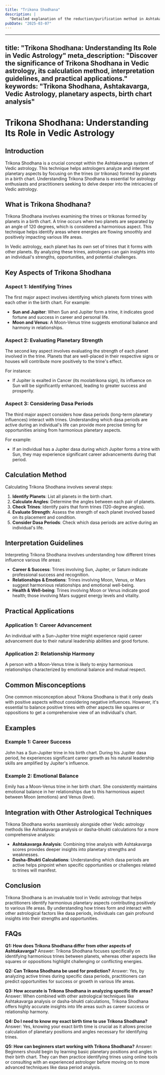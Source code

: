```yaml
---
title: "Trikona Shodhana"
description: |
  "Detailed explanation of the reduction/purification method in Ashtakavarga,"
pubDate: "2025-03-07"
---
```


---
title: "Trikona Shodhana: Understanding Its Role in Vedic Astrology"
meta_description: "Discover the significance of Trikona Shodhana in Vedic astrology, its calculation method, interpretation guidelines, and practical applications."
keywords: "Trikona Shodhana, Ashtakavarga, Vedic Astrology, planetary aspects, birth chart analysis"
---

# Trikona Shodhana: Understanding Its Role in Vedic Astrology

## Introduction

Trikona Shodhana is a crucial concept within the Ashtakavarga system of Vedic astrology. This technique helps astrologers analyze and interpret planetary aspects by focusing on the trines (or trikonas) formed by planets in a birth chart. Understanding Trikona Shodhana is essential for astrology enthusiasts and practitioners seeking to delve deeper into the intricacies of Vedic astrology.

## What is Trikona Shodhana?

Trikona Shodhana involves examining the trines or trikonas formed by planets in a birth chart. A trine occurs when two planets are separated by an angle of 120 degrees, which is considered a harmonious aspect. This technique helps identify areas where energies are flowing smoothly and positively impacting various life areas.

In Vedic astrology, each planet has its own set of trines that it forms with other planets. By analyzing these trines, astrologers can gain insights into an individual's strengths, opportunities, and potential challenges.

## Key Aspects of Trikona Shodhana

### Aspect 1: Identifying Trines

The first major aspect involves identifying which planets form trines with each other in the birth chart. For example:
- **Sun and Jupiter**: When Sun and Jupiter form a trine, it indicates good fortune and success in career and personal life.
- **Moon and Venus**: A Moon-Venus trine suggests emotional balance and harmony in relationships.

### Aspect 2: Evaluating Planetary Strength

The second key aspect involves evaluating the strength of each planet involved in the trine. Planets that are well-placed in their respective signs or houses will contribute more positively to the trine's effect.

For instance:
- If Jupiter is exalted in Cancer (its moolatrikona sign), its influence on Sun will be significantly enhanced, leading to greater success and prosperity.

### Aspect 3: Considering Dasa Periods

The third major aspect considers how dasa periods (long-term planetary influences) interact with trines. Understanding which dasa periods are active during an individual's life can provide more precise timing for opportunities arising from harmonious planetary aspects.

For example:
- If an individual has a Jupiter dasa during which Jupiter forms a trine with Sun, they may experience significant career advancements during that period.

## Calculation Method

Calculating Trikona Shodhana involves several steps:

1. **Identify Planets**: List all planets in the birth chart.
2. **Calculate Angles**: Determine the angles between each pair of planets.
3. **Check Trines**: Identify pairs that form trines (120-degree angles).
4. **Evaluate Strength**: Assess the strength of each planet involved based on its placement and condition.
5. **Consider Dasa Periods**: Check which dasa periods are active during an individual's life.

## Interpretation Guidelines

Interpreting Trikona Shodhana involves understanding how different trines influence various life areas:

- **Career & Success**: Trines involving Sun, Jupiter, or Saturn indicate professional success and recognition.
- **Relationships & Emotions**: Trines involving Moon, Venus, or Mars suggest harmonious relationships and emotional well-being.
- **Health & Well-being**: Trines involving Moon or Venus indicate good health; those involving Mars suggest energy levels and vitality.

## Practical Applications

### Application 1: Career Advancement

An individual with a Sun-Jupiter trine might experience rapid career advancement due to their natural leadership abilities and good fortune.

### Application 2: Relationship Harmony

A person with a Moon-Venus trine is likely to enjoy harmonious relationships characterized by emotional balance and mutual respect.

## Common Misconceptions

One common misconception about Trikona Shodhana is that it only deals with positive aspects without considering negative influences. However, it's essential to balance positive trines with other aspects like squares or oppositions to get a comprehensive view of an individual's chart.

## Examples

### Example 1: Career Success

John has a Sun-Jupiter trine in his birth chart. During his Jupiter dasa period, he experiences significant career growth as his natural leadership skills are amplified by Jupiter's influence.

### Example 2: Emotional Balance

Emily has a Moon-Venus trine in her birth chart. She consistently maintains emotional balance in her relationships due to this harmonious aspect between Moon (emotions) and Venus (love).

## Integration with Other Astrological Techniques

Trikona Shodhana works seamlessly alongside other Vedic astrology methods like Ashtakavarga analysis or dasha-bhukti calculations for a more comprehensive analysis:

- **Ashtakavarga Analysis**: Combining trine analysis with Ashtakavarga scores provides deeper insights into planetary strengths and weaknesses.
- **Dasha-Bhukti Calculations**: Understanding which dasa periods are active helps pinpoint when specific opportunities or challenges related to trines will manifest.

## Conclusion

Trikona Shodhana is an invaluable tool in Vedic astrology that helps practitioners identify harmonious planetary aspects contributing positively to various life areas. By understanding how trines form and interact with other astrological factors like dasa periods, individuals can gain profound insights into their strengths and opportunities.

## FAQs

**Q1: How does Trikona Shodhana differ from other aspects of Ashtakavarga?**
Answer: Trikona Shodhana focuses specifically on identifying harmonious trines between planets, whereas other aspects like squares or oppositions highlight challenging or conflicting energies.

**Q2: Can Trikona Shodhana be used for prediction?**
Answer: Yes, by analyzing active trines during specific dasa periods, practitioners can predict opportunities for success or growth in various life areas.

**Q3: How accurate is Trikona Shodhana in analyzing specific life areas?**
Answer: When combined with other astrological techniques like Ashtakavarga analysis or dasha-bhukti calculations, Trikona Shodhana offers highly accurate insights into life areas such as career success or relationship harmony.

**Q4: Do I need to know my exact birth time to use Trikona Shodhana?**
Answer: Yes, knowing your exact birth time is crucial as it allows precise calculation of planetary positions and angles necessary for identifying trines.

**Q5: How can beginners start working with Trikona Shodhana?**
Answer: Beginners should begin by learning basic planetary positions and angles in their birth chart. They can then practice identifying trines using online tools or consulting with an experienced astrologer before moving on to more advanced techniques like dasa period analysis.